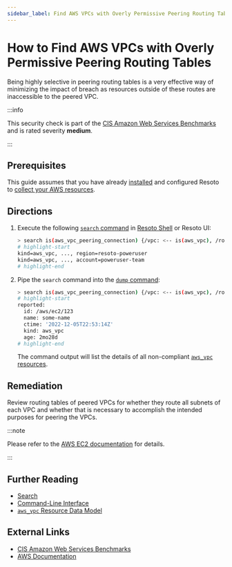 ```yaml
---
sidebar_label: Find AWS VPCs with Overly Permissive Peering Routing Tables
---
```


# How to Find AWS VPCs with Overly Permissive Peering Routing Tables

Being highly selective in peering routing tables is a very effective way of minimizing the impact of breach as resources outside of these routes are inaccessible to the peered VPC.

:::info

This security check is part of the [CIS Amazon Web Services Benchmarks](https://cisecurity.org/benchmark/amazon_web_services) and is rated severity **medium**.

:::

## Prerequisites

This guide assumes that you have already [installed](../../../getting-started/install-resoto/index.mdx) and configured Resoto to [collect your AWS resources](../../../how-to-guides/data-sources/collect-aws-resource-data.mdx).

## Directions

1. Execute the following [`search` command](../../../reference/cli/search-commands/search.mdx) in [Resoto Shell](../../../reference/components/shell.mdx) or Resoto UI:

   ```bash
   > search is(aws_vpc_peering_connection) {/vpc: <-- is(aws_vpc), /route_tables[]: <-- is(aws_vpc) --> is(aws_ec2_route_table)} | jq --no-rewrite 'if [.route_tables[]?.reported.route_table_routes[]? | select(.origin!="CreateRouteTable") | (.destination_cidr_block=="0.0.0.0/0") or (.destination_cidr_block==.reported.connection_accepter_vpc_info.cidr_block) or (.destination_cidr_block==.reported.connection_requester_vpc_info.cidr_block)] | any then [.vpc] else [] end' | flatten
   # highlight-start
   ​kind=aws_vpc, ..., region=resoto-poweruser
   ​kind=aws_vpc, ..., account=poweruser-team
   # highlight-end
   ```

2. Pipe the `search` command into the [`dump` command](../../../reference/cli/format-commands/dump.mdx):

   ```bash
   > search is(aws_vpc_peering_connection) {/vpc: <-- is(aws_vpc), /route_tables[]: <-- is(aws_vpc) --> is(aws_ec2_route_table)} | jq --no-rewrite 'if [.route_tables[]?.reported.route_table_routes[]? | select(.origin!="CreateRouteTable") | (.destination_cidr_block=="0.0.0.0/0") or (.destination_cidr_block==.reported.connection_accepter_vpc_info.cidr_block) or (.destination_cidr_block==.reported.connection_requester_vpc_info.cidr_block)] | any then [.vpc] else [] end' | flatten | dump
   # highlight-start
   ​reported:
   ​  id: /aws/ec2/123
   ​  name: some-name
   ​  ctime: '2022-12-05T22:53:14Z'
   ​  kind: aws_vpc
   ​  age: 2mo28d
   # highlight-end
   ```

   The command output will list the details of all non-compliant [`aws_vpc` resources](../../../reference/unified-data-model/aws.mdx#aws_vpc).

## Remediation

Review routing tables of peered VPCs for whether they route all subnets of each VPC and whether that is necessary to accomplish the intended purposes for peering the VPCs.

:::note

Please refer to the [AWS EC2 documentation](https://docs.aws.amazon.com/vpc/latest/peering/peering-configurations-partial-access.html) for details.

:::

## Further Reading

- [Search](../../../reference/search/index.mdx)
- [Command-Line Interface](../../../reference/cli/index.mdx)
- [`aws_vpc` Resource Data Model](../../../reference/unified-data-model/aws.mdx#aws_vpc)

## External Links

- [CIS Amazon Web Services Benchmarks](https://cisecurity.org/benchmark/amazon_web_services)
- [AWS Documentation](https://docs.aws.amazon.com/vpc/latest/peering/peering-configurations-partial-access.html)
